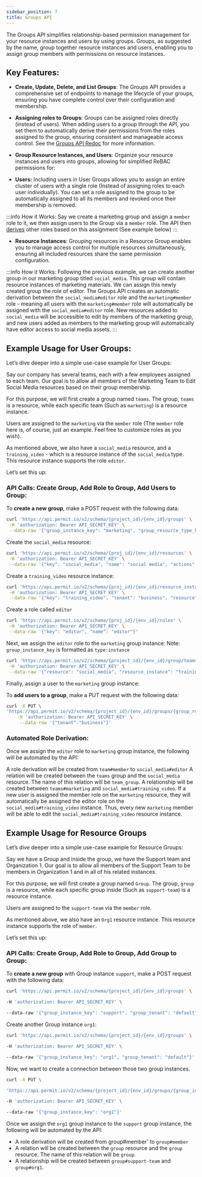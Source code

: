 ```yaml
---
sidebar_position: 7
title: Groups API
---
```



The Groups API simplifies relationship-based permission management for your resource instances and users by using groups. Groups, as suggested by the name, group together resource instances and users, enabling you to assign group members with permissions on resource instances.


## Key Features:

- **Create, Update, Delete, and List Groups**: The Groups API provides a comprehensive set of endpoints to manage the lifecycle of your groups, ensuring you have complete control over their configuration and membership.

- **Assigning roles to Groups**: Groups can be assigned roles directly (instead of users). When adding users to a group through the API, you set them to automatically derive their permissions from the roles assigned to the group, ensuring consistent and manageable access control. See the [Groups API Redoc](https://api.permit.io/v2/redoc#tag/Groups) for more information.

- **Group Resource Instances, and Users**: Organize your resource instances and users into groups, allowing for simplified ReBAC permissions for:

- **Users:** Including users in User Groups allows you to assign an entire cluster of users with a single role (Instead of assigning roles to each user individually). You can set a role assigned to the group to be automatically assigned to all its members and revoked once their membership is removed.

:::info How it Works:
Say we create a marketing group and assign a `member` role to it, we then assign users to the Group via a `member` role. The API then [derives](/how-to/build-policies/rebac/overview/#role-derivation) other roles based on this assignment (See example below)
:::

- **Resource Instances**: Grouping resources in a Resource Group enables you to manage access control for multiple resources simultaneously, ensuring all included resources share the same permission configuration.

:::info How it Works:
Following the previous example, we can create another group in our marketing group titled `social_media`. This group will contain resource instances of marketing materials. We can assign this newly created group the role of editor.
The Groups API creates an automatic derivation between the `social_media#editor` role and the `marketing#member` role - meaning all users with the `marketing#member` role will automatically be assigned with the `social_media#editor` role. New resources added to `social_media` will be accessible to edit by members of the marketing group, and new users added as members to the marketing group will automatically have editor access to social media assets.
:::

## Example Usage for User Groups:

Let’s dive deeper into a simple use-case example for User Groups:

Say our company has several teams, each with a few employees assigned to each team. Our goal is to allow all members of the Marketing Team to Edit Social Media resources based on their group membership.

For this purpose, we will first create a group named `teams`. The group, `teams` is a resource, while each specific team (Such as `marketing`) is a resource instance.

Users are assigned to the `marketing` via the `member` role (The `member` role here is, of course, just an example. Feel free to customize roles as you wish).

As mentioned above, we also have a `social_media` resource, and a `training_video` - which is a resource instance of the `social_media` type. This resource instance supports the role `editor`.

Let’s set this up:

### API Calls: Create Group, Add Role to Group, Add Users to Group:


To **create a new group**, make a POST request with the following data:

```bash
curl 'https://api.permit.io/v2/schema/{project_id}/{env_id}/groups' \
 -H 'authorization: Bearer API_SECRET_KEY' \
 --data-raw '{"group_instance_key": "marketing", "group_resource_type_key": "teams", "group_tenant": "default"}'
```

Create the `social_media` resource:

```bash
curl 'https://api.permit.io/v2/schema/{proj_id}/{env_id}/resources' \
 -H 'authorization: Bearer API_SECRET_KEY' \
 --data-raw '{"key": "social_media", "name": "social media", "actions":{}}'
```

Create a `training_video` resource instance:

```bash
curl 'https://api.permit.io/v2/schema/{proj_id}/{env_id}/resource_instances' \
 -H 'authorization: Bearer API_SECRET_KEY' \
 --data-raw '{"key": "training_video", "tenant": "business", "resource":"social_media"}'
```

Create a role called `editor`
```bash
curl 'https://api.permit.io/v2/schema/{proj_id}/{env_id}/roles' \
 -H 'authorization: Bearer API_SECRET_KEY' \
 --data-raw '{"key": "editor", "name”: "editor"}'
```

Next, we assign the `editor` role to the `marketing` group instance:
Note: `group_instance_key` is formatted as `type:instance`

```bash
curl 'https://api.permit.io/v2/schema/{project_id}/{env_id}/group/teams:marketing/roles' \
 -H 'authorization: Bearer API_SECRET_KEY' \
 --data-raw '{"resource": "social_media", "resource_instance": "training_video", "role": "editor", tenant:"business"}'
```

Finally, assign a user to the `marketing` group instance:

To **add users to a group**, make a PUT request with the following data:

```bash
curl -X PUT \
'https://api.permit.io/v2/schema/{project_id}/{env_id}/groups/{group_resource_type_key}/users/{user_id}' \
    -H 'authorization: Bearer API_SECRET_KEY' \
     --data-raw '{"tenant":"business"}'
```

### Automated Role Derivation:

Once we assign the `editor` role to `marketing` group instance,  the following will be automated by the API:


A role derivation will be created from `team#member` to `social_media#editor`
A relation will be created between the `teams` group and the `social_media` resource. The name of this relation will be `team_group`.
A relationship will be created between `teams#marketing` and `social_media#training_video`.
If a new user is assigned the member role on the `marketing` resource, they will automatically be assigned the editor role on the `social_media#training_video` instance.
Thus, every new `marketing` member will be able to edit the `social_media#training_video` resource instance.

## Example Usage for Resource Groups

Let’s dive deeper into a simple use-case example for Resource Groups:

Say we have a Group and inside the group, we have the Support team and Organization 1. Our goal is to allow all members of the Support Team to be members in Organization 1 and in all of his related instances.

For this purpose, we will first create a group named `Group`. The group, `group` is a resource, while each specific group inside (Such as `support-team`) is a resource instance.

Users are assigned to the `support-team` via the `member` role.

As mentioned above, we also have an `Org1` resource instance.
This resource instance supports the role of `member`.

Let’s set this up:

### API Calls: Create Group, Add Role to Group, Add Group to Group:

To **create a new group** with Group instance `support`, make a POST request with the following data:

```bash
curl 'https://api.permit.io/v2/schema/{project_id}/{env_id}/groups' \

-H 'authorization: Bearer API_SECRET_KEY' \

--data-raw '{"group_instance_key": "support", "group_tenant": "default"}'

```

Create another Group instance `org1`:

```bash
curl 'https://api.permit.io/v2/schema/{project_id}/{env_id}/groups' \

-H 'authorization: Bearer API_SECRET_KEY' \

--data-raw '{"group_instance_key": "org1", "group_tenant": "default"}'
```

Now, we want to create a connection between those two group instances.

```bash
curl -X PUT \

'https://api.permit.io/v2/schema/{project_id}/{env_id}/groups/{group_instance_key}/assign_group' \

-H 'authorization: Bearer API_SECRET_KEY' \

--data-raw '{"group_instance_key": "org1"}'
```

Once we assign the `org1` group instance  to the `support` group instance, the following will be automated by the API:

- A role derivation will be created from group#member' to `group#member`
- A relation will be created between the `group` resource and the `group` resource. The name of this relation will be `group`.
- A relationship will be created between `group#support-team` and `group#org1`.

